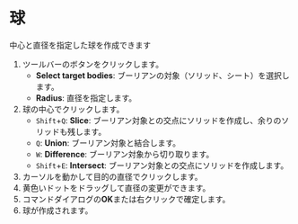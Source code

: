 
# 球

中心と直径を指定した球を作成できます

<KinouGaiyou shortcut='' command='Sphere' button='ツールバー' />

1. ツールバーのボタンをクリックします。
   - **Select target bodies**: ブーリアンの対象（ソリッド、シート）を選択します。
   - **Radius**: 直径を指定します。
2. 球の中心でクリックします。
   - `Shift`+`Q`: **Slice**: ブーリアン対象との交点にソリッドを作成し、余りのソリッドも残します。
   - `Q`: **Union**: ブーリアン対象と結合します。
   - `W`: **Difference**: ブーリアン対象から切り取ります。
   - `Shift`+`E`: **Intersect**: ブーリアン対象との交点にソリッドを作成します。
3. カーソルを動かして目的の直径でクリックします。
4. 黄色いドットをドラッグして直径の変更ができます。
5. コマンドダイアログの**OK**または右クリックで確定します。
6. 球が作成されます。
